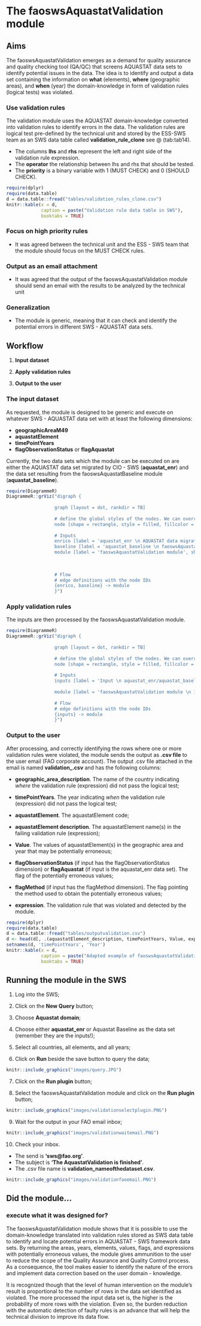 # **The faoswsAquastatValidation module** {#AquastatValidation}

## **Aims**

The faoswsAquastatValidation emerges as a demand for quality assurance and quality checking tool (QA/QC) that screens AQUASTAT data sets to identify potential issues in the data. The idea is to identify and output a data set containing the information on **what** (elements), **where** (geographic areas), and **when** (year) the domain-knowledge in form of validation rules (logical tests) was violated. 


### **Use validation rules**

The validation module uses the AQUASTAT domain-knowledge converted into validation rules to identify errors in the data. The validation rules are logical test pre-defined by the technical unit and stored by the ESS-SWS team as an SWS data table called **validation_rule_clone** see \@ (tab:tab14).

- The columns **lhs** and **rhs** represent the left and right side of the validation rule expression. 
- The **operator** the relationship between lhs and rhs that should be tested. 
- The **priority** is a binary variable with 1 (MUST CHECK) and 0 (SHOULD CHECK).


```r
require(dplyr)
require(data.table)
d = data.table::fread("tables/validation_rules_clone.csv")
knitr::kable(x = d,
             caption = paste("Validation rule data table in SWS"),
             booktabs = TRUE)
```


### **Focus on high priority rules**

- It was agreed between the technical unit and the ESS - SWS team that the module should focus on the MUST CHECK rules.


### **Output as an email attachment**

- It was agreed that the output of the faoswsAquastatValidation module should send an email with the results to be analyzed by the technical unit

### **Generalization**

- The module is generic, meaning that it can check and identify the potential errors in different SWS - AQUASTAT data sets.


## **Workflow**

1. **Input dataset**

2. **Apply validation rules**

3. **Output to the user**



### The input dataset

As requested, the module is designed to be generic and execute on whatever SWS - AQUASTAT data set with at least the following dimensions:

- **geographicAreaM49**
- **aquastatElement**
- **timePointYears**
- **flagObservationStatus** or **flagAquastat**

Currently, the two data sets which the module can be executed on are either the AQUASTAT data set migrated by CIO - SWS (**aquastat_enr**) and the data set resulting from the faoswsAquastatBaseline module (**aquastat_baseline**).


```r
require(DiagrammeR)
DiagrammeR::grViz("digraph {
                  
                  graph [layout = dot, rankdir = TB]
                  
                  # define the global styles of the nodes. We can override these in box if we wish
                  node [shape = rectangle, style = filled, fillcolor = Linen]
                  
                  # Inputs
                  enrico [label = 'aquastat_enr \n AQUASTAT data migrated into SWS ', shape = folder, fillcolor = Beige]
                  baseline [label = 'aquastat_baseline \n faoswsAquastatBaseline module output', shape = folder, fillcolor = Beige]                          
                  module [label = 'faoswsAquastatValidation module', shape = folder, fillcolor = LightBlue]
                  
                 
                
                  # Flow
                  # edge definitions with the node IDs
                  {enrico, baseline} -> module   
                  }")
```


### Apply validation rules 

The inputs are then processed by the faoswsAquastatValidation module.
```r
require(DiagrammeR)
DiagrammeR::grViz("digraph {
                  
                  graph [layout = dot, rankdir = TB]
                  
                  # define the global styles of the nodes. We can override these in box if we wish
                  node [shape = rectangle, style = filled, fillcolor = Linen]
                  
                  # Inputs
                  inputs [label = 'Input \n aquastat_enr/aquastat_baseline', shape = folder, fillcolor = Beige]
                                        
                  module [label = 'faoswsAquastatValidation module \n 1. Call validation_rules_clone data table; \n 2. Confront validation rules against the rows of the input dataset; \n 3. Select the rows of the input where the rules failed; \n 4. Add dimension descriptions to these rows; \n 5. Send the output data to the user corporate email.', shape = folder, fillcolor = LightBlue]
                  
                  # Flow
                  # edge definitions with the node IDs
                  {inputs} -> module   
                  }")
```

### Output to the user 

After processing, and correctly identifying the rows where one or more validation rules were violated, the module sends the output as **.csv file** to the user email (FAO corporate account). The output .csv file attached in the email is named **validation_<name of the dataset input in SWS>.csv** and has the following columns:

- **geographic_area_description**. The name of the country indicating *where* the validation rule (expression) did not pass the logical test;

- **timePointYears**. The year indicating *when* the validation rule (expression) did not pass the logical test;

- **aquastatElement**. The aquastatElement code;

- **aquastatElement description**. The aquastatElement name(s) in the failing validation rule (expression);

- **Value**. The values of aquastatElement(s) in the geographic area and year that may be potentially erroneous;

- **flagObservationStatus** (if input has the flagObservationStatus dimension) or **flagAquastat** (if input is the aquastat_enr data set). The flag of the potentially erroneous values;

- **flagMethod** (if input has the flagMethod dimension). The flag pointing the method used to obtain the potentially erroneous values;

- **expression**. The validation rule that was violated and detected by the module.



```r
require(dplyr)
require(data.table)
d = data.table::fread("tables/outputvalidation.csv")
d <- head(d[, .(aquastatElement_description, timePointYears, Value, expression)], 20)
setnames(d, 'timePointYears', 'Year')
knitr::kable(x = d,
             caption = paste("Adapted example of faoswsAquastatValidation output sent by the module to the user (Afghanistan)."),
             booktabs = TRUE) 
```


## **Running the module in the SWS**

1. Log into the SWS;

2. Click on the **New Query** button;

3. Choose **Aquastat domain**;

4. Choose either **aquastat_enr** or Aquastat Baseline as the data set (remember they are the inputs!);

5. Select all countries, all elements, and all years;

6. Click on **Run** beside the save button to query the data;

```r
knitr::include_graphics("images/query.JPG")
```  

7. Click on the **Run plugin** button;

8. Select the faoswsAquastatValidation module and click on the **Run plugin** button;

```r
knitr::include_graphics("images/validationselectplugin.PNG")
```  

9. Wait for the output in your FAO email inbox; 
```r
knitr::include_graphics("images/validationwaitemail.PNG")
```  

10. Check your inbox.
  - The send is **'sws@fao.org'**.
  - The subject is **'The AquastatValidation is finished'**.
  - The .csv file name is **validation_nameofthedataset.csv**.
  
```r
knitr::include_graphics("images/validationfaoemail.PNG")
```  
  


## **Did the module**...

### execute what it was designed for?

The faoswsAquastatValidation module shows that it is possible to use the domain-knowledge translated into validation rules stored as SWS data table to identify and locate potential errors in AQUASTAT - SWS framework data sets. By returning the areas, years, elements, values, flags, and expressions with potentially erroneous values, the module gives ammunition to the user to reduce the scope of the Quality Assurance and Quality Control process. As a consequence, the tool makes easier to identify the nature of the errors and implement data correction based on the user domain - knowledge. 

It is recognized though that the level of human intervention on the module's result is proportional to the number of rows in the data set identified as violated. The more processed the input data set is, the higher is the probability of more rows with the violation. Even so, the burden reduction with the automatic detection of faulty rules is an advance that will help the technical division to improve its data flow.



